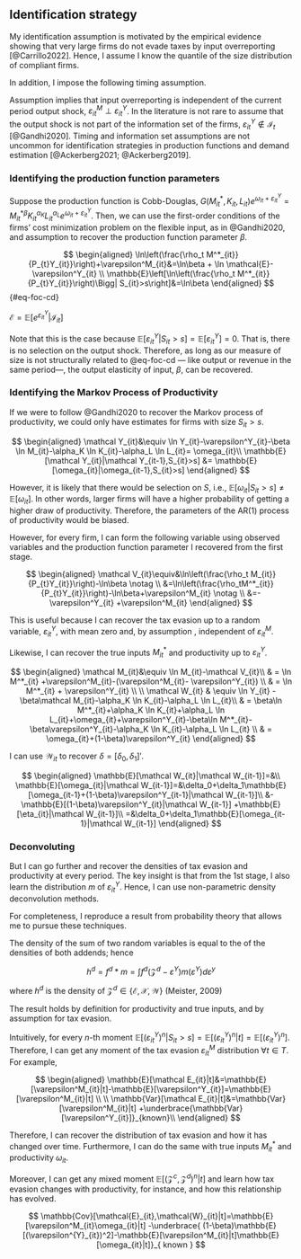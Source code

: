 ## Identification strategy

My identification assumption is motivated by the empirical evidence showing that very large firms do not evade taxes by input overreporting [@Carrillo2022]. Hence, I assume I know the quantile of the size distribution of compliant firms.


::: {.callout}
```{=tex}
\begin{ass}[Non-evaders]\label{ass-comp}
Firms above percentile $s$ do not overreport inputs $$\mathbb{E}[\varepsilon^M_{it}|S_{it}>s]=0$$
\end{ass}
```

:::

In addition, I impose the following timing assumption.

::: {.callout}
```{=tex}
\begin{ass}\label{ass-ind}
Firms choose overreporting $\varepsilon^M_{it}$ \emph{before} the output shock $\varepsilon^Y_{it}$
\end{ass}
```
:::

Assumption \ref{ass-ind} implies that input overreporting is independent of the current period output shock, $\varepsilon^M_{it} \perp \varepsilon^Y_{it}$. In the literature is not rare to assume that the output shock is not part of the information set of the firms, $\varepsilon^Y_{it}\not\in \mathcal{I}_t$ [@Gandhi2020]. Timing and information set assumptions are not uncommon for identification strategies in production functions and demand estimation [@Ackerberg2021; @Ackerberg2019].

### Identifying the production function parameters 

Suppose the production function is Cobb-Douglas, $G(M^*_{it}, K_{it}, L_{it})e^{\omega_{it}+\varepsilon^Y_{it}}=M^{*\beta}_{it}K_{it}^{\alpha_K}L_{it}^{\alpha_L}e^{\omega_{it}+\varepsilon^Y_{it}}$. Then, we can use the first-order conditions of the firms' cost minimization problem on the flexible input, as in @Gandhi2020, and assumption \ref{ass-comp} to recover the production function parameter $\beta$.

$$
\begin{aligned}
    \ln\left(\frac{\rho_t M^*_{it}}{P_{t}Y_{it}}\right)+\varepsilon^M_{it}&=\ln\beta + \ln \mathcal{E}- \varepsilon^Y_{it} \\
    \mathbb{E}\left[\ln\left(\frac{\rho_t M^*_{it}}{P_{t}Y_{it}}\right)\Bigg| S_{it}>s\right]&=\ln\beta
\end{aligned}
$$ {#eq-foc-cd}

$\mathcal{E}=\mathbb{E}[e^{\varepsilon_{it}^{Y}}|\mathcal{I}_{it}]$

Note that this is the case because $\mathbb{E}[\varepsilon^Y_{it}|S_{it}>s]=\mathbb{E}[\varepsilon^Y_{it}]=0$. That is, there is no selection on the output shock. Therefore, as long as our measure of size is not structurally related to  @eq-foc-cd --- like output or revenue in the same period---, the output elasticity of input, $\beta$, can be recovered.

### Identifying the Markov Process of Productivity

If we were to follow @Gandhi2020 to recover the Markov process of productivity, we could only have estimates for firms with size $S_{it}>s$. 

$$
\begin{aligned}
    \mathcal Y_{it}&\equiv \ln Y_{it}-\varepsilon^Y_{it}-\beta \ln M_{it}-\alpha_K \ln K_{it}-\alpha_L \ln L_{it}= \omega_{it}\\
    \mathbb{E}[\mathcal Y_{it}|\mathcal Y_{it-1},S_{it}>s] &= \mathbb{E}[\omega_{it}|\omega_{it-1},S_{it}>s] 
\end{aligned}
$$

However, it is likely that there would be selection on $S$, i.e., $\mathbb{E}[\omega_{it}|S_{it}>s]\not=\mathbb{E}[\omega_{it}]$. In other words, larger firms will have a higher probability of getting a higher draw of productivity. Therefore, the parameters of the AR(1) process of productivity would be biased.

However, for every firm, I can form the following variable using observed variables and the production function parameter I recovered from the first stage. 

$$
\begin{aligned}
    \mathcal V_{it}\equiv&\ln\left(\frac{\rho_t M_{it}}{P_{t}Y_{it}}\right)-\ln\beta \notag \\
    &=\ln\left(\frac{\rho_tM^*_{it}}{P_{t}Y_{it}}\right)-\ln\beta+\varepsilon^M_{it} \notag \\
    &=-\varepsilon^Y_{it} +\varepsilon^M_{it}
\end{aligned}
$$

This is useful because I can recover the tax evasion up to a random variable, $\varepsilon^Y_{it}$, with mean zero and, by assumption \ref{ass-ind}, independent of $\varepsilon^M_{it}$.

Likewise, I can recover the true inputs $M^*_{it}$ and productivity up to $\varepsilon^Y_{it}$.

$$
\begin{aligned}
    \mathcal M_{it}&\equiv \ln M_{it}-\mathcal V_{it}\\
    & = \ln M^*_{it} +\varepsilon^M_{it}-(\varepsilon^M_{it}- \varepsilon^Y_{it}) \\
    & = \ln M^*_{it} + \varepsilon^Y_{it} \\
    \\
    \mathcal W_{it} & \equiv \ln Y_{it} - \beta\mathcal M_{it}-\alpha_K \ln K_{it}-\alpha_L \ln L_{it}\\
    & = \beta\ln M^*_{it}+\alpha_K \ln K_{it}+\alpha_L \ln L_{it}+\omega_{it}+\varepsilon^Y_{it}-\beta\ln M^*_{it}-\beta\varepsilon^Y_{it}-\alpha_K \ln K_{it}-\alpha_L \ln L_{it} \\
    & = \omega_{it}+(1-\beta)\varepsilon^Y_{it}
\end{aligned}
$$

I can use $\mathcal W_{it}$ to recover $\delta=[\delta_0,\delta_1]'$.

$$
\begin{aligned}
  \mathbb{E}[\mathcal W_{it}|\mathcal W_{it-1}]=&\\
  \mathbb{E}[\omega_{it}|\mathcal W_{it-1}]=&\delta_0+\delta_1\mathbb{E}[\omega_{it-1}+(1-\beta)\varepsilon^Y_{it-1}|\mathcal W_{it-1}]\\
  &-\mathbb{E}[(1-\beta)\varepsilon^Y_{it}|\mathcal W_{it-1}]
  +\mathbb{E}[\eta_{it}|\mathcal W_{it-1}]\\
  =&\delta_0+\delta_1\mathbb{E}[\omega_{it-1}|\mathcal W_{it-1}]
\end{aligned}
$$

### Deconvoluting

But I can go further and recover the densities of tax evasion and productivity at every period. The key insight is that from the 1st stage, I also learn the distribution $m$ of $\varepsilon^Y_{it}$. Hence, I can use non-parametric density deconvolution methods. 

For completeness, I reproduce a result from probability theory that allows me to pursue these techniques.

::: {#def-deconv}

The density of the sum of two \emph{independent} random variables is equal to the \emph{convolution} of the densities of both addends; hence

$$h^d = f^d*m = \int f^d(\mathcal Z^d - \varepsilon^Y)m(\varepsilon^Y)d\varepsilon^y$$

where $h^d$ is the density of $\mathcal Z^d\in \{\mathcal{E,X,W}\}$ (Meister, 2009)

:::

The result holds by definition for productivity and true inputs, and by assumption \ref{ass-ind} for tax evasion.

Intuitively, for every $n$-th moment $\mathbb{E}[(\varepsilon^{Y}_{it})^n|S_{it}>s]=\mathbb{E}[(\varepsilon^{Y}_{it})^n|t]=\mathbb{E}[(\varepsilon^{Y}_{it})^n]$. Therefore, I can get any moment of the tax evasion $\varepsilon^M_{it}$ distribution $\forall t\in T$. For example,

$$
\begin{aligned}
  \mathbb{E}[\mathcal E_{it}|t]&=\mathbb{E}[\varepsilon^M_{it}|t]-\mathbb{E}[\varepsilon^Y_{it}]=\mathbb{E}[\varepsilon^M_{it}|t] \\
  \\
  \mathbb{Var}[\mathcal E_{it}|t]&=\mathbb{Var}[\varepsilon^M_{it}|t]
  +\underbrace{\mathbb{Var}[\varepsilon^Y_{it}]}_{known}\\
\end{aligned}
$$

Therefore, I can recover the distribution of tax evasion and how it has changed over time. Furthermore, I can do the same with true inputs $M_{it}^*$ and productivity $\omega_{it}$.

Moreover, I can get any mixed moment $\mathbb{E}[(\mathcal{Z}^c, \mathcal{Z}^d)^n|t]$ and learn how tax evasion changes with productivity, for instance, and how this relationship has evolved.

$$
\mathbb{Cov}[\mathcal{E}_{it},\mathcal{W}_{it}|t]=\mathbb{E}[\varepsilon^M_{it}\omega_{it}|t]
-\underbrace{
(1-\beta)\mathbb{E}[(\varepsilon^{Y}_{it})^2]-\mathbb{E}[\varepsilon^M_{it}|t]\mathbb{E}[\omega_{it}|t]}_{
known
}
$$

